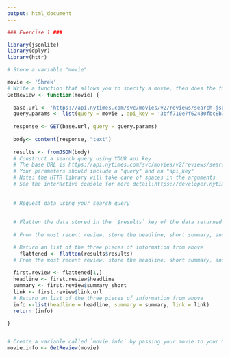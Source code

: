 ```yaml
---
output: html_document
---
```



```r
### Exercise 1 ###

library(jsonlite)
library(dplyr)
library(httr)

# Store a variable "movie"

movie <- 'Shrek'
# Write a function that allows you to specify a movie, then does the following:
GetReview <- function(movie) {
  
  base.url <- 'https://api.nytimes.com/svc/movies/v2/reviews/search.json?'
  query.params <- list(query = movie , api_key = '3bff710e7f62430fbc8b70b2d1d8d1c9' )
  
  response <- GET(base.url, query = query.params)
  
  body<- content(response, "text")
  
  results <- fromJSON(body)
  # Construct a search query using YOUR api key
  # The base URL is https://api.nytimes.com/svc/movies/v2/reviews/search.json?
  # Your parameters should include a "query" and an "api_key"
  # Note: the HTTR library will take care of spaces in the arguments
  # See the interactive console for more detail:https://developer.nytimes.com/movie_reviews_v2.json#/Console/GET/reviews/search.json
  
  
  # Request data using your search query
  
  
  # Flatten the data stored in the `$results` key of the data returned to you
  
  # From the most recent review, store the headline, short summary, and link to full article each in their own variables

  # Return an list of the three pieces of information from above
    flattened <- flatten(results$results)
  # From the most recent review, store the headline, short summary, and link to full article each in their own variables
  
  first.review <- flattened[1,]
  headline <- first.review$headline
  summary <- first.review$summary_short
  link <- first.review$link.url
  # Return an list of the three pieces of information from above
  info <-list(headline = headline, summary = summary, link = link)
  return (info)

}


# Create a variable called `movie.info` by passing your movie to your GetReview function
movie.info <- GetReview(movie)
```

